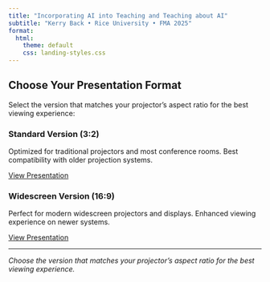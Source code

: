 ```yaml
---
title: "Incorporating AI into Teaching and Teaching about AI"
subtitle: "Kerry Back • Rice University • FMA 2025"
format:
  html:
    theme: default
    css: landing-styles.css
---
```


## Choose Your Presentation Format

Select the version that matches your projector's aspect ratio for the best viewing experience:

::: {.version-grid}

::: {.version-card}
### Standard Version (3:2)

Optimized for traditional projectors and most conference rooms.
Best compatibility with older projection systems.

[View Presentation](slides3x2.html){.btn}
:::

::: {.version-card}
### Widescreen Version (16:9)

Perfect for modern widescreen projectors and displays.
Enhanced viewing experience on newer systems.

[View Presentation](slides16x9.html){.btn}
:::

:::

---

*Choose the version that matches your projector's aspect ratio for the best viewing experience.*